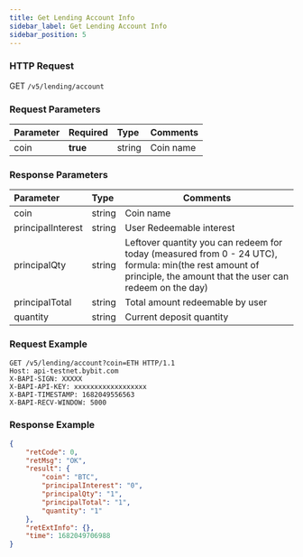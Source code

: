 ```yaml
---
title: Get Lending Account Info
sidebar_label: Get Lending Account Info
sidebar_position: 5
---
```


### HTTP Request
GET `/v5/lending/account`

### Request Parameters
| Parameter | Required | Type | Comments|
|:----- |:-------|:-----|------ |
|coin |**true** |string |Coin name|

### Response Parameters
| Parameter | Type | Comments|
|:----- |:-----|----- |
|coin |string |Coin name |
|principalInterest |string |User Redeemable interest |
|principalQty |string |Leftover quantity you can redeem for today (measured from 0 - 24 UTC), formula: min(the rest amount of principle, the amount that the user can redeem on the day)|
|principalTotal |string |Total amount redeemable by user   |
|quantity	|string	|Current deposit quantity |

### Request Example

```http
GET /v5/lending/account?coin=ETH HTTP/1.1
Host: api-testnet.bybit.com
X-BAPI-SIGN: XXXXX
X-BAPI-API-KEY: xxxxxxxxxxxxxxxxxx
X-BAPI-TIMESTAMP: 1682049556563
X-BAPI-RECV-WINDOW: 5000
```

### Response Example

```json
{
    "retCode": 0,
    "retMsg": "OK",
    "result": {
        "coin": "BTC",
        "principalInterest": "0",
        "principalQty": "1",
        "principalTotal": "1",
        "quantity": "1"
    },
    "retExtInfo": {},
    "time": 1682049706988
}
```
